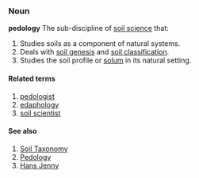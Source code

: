 ===Noun===
'''pedology'''
The sub-discipline of [[soil science]] that:
# Studies soils as a component of natural systems.
# Deals with [[soil genesis]] and [[soil classification]].
# Studies the soil profile or [[solum]] in its natural setting.

====Related terms====
# [[pedologist]]
# [[edaphology]]
# [[soil scientist]]

====See also====
# [http://en.wikipedia.org/wiki/USA_soil_taxonomy Soil Taxonomy]
# [http://en.wikipedia.org/wiki/Pedology_%28soil_study%29 Pedology]
# [http://en.wikipedia.org/wiki/Hans_Jenny_%281899_-_1992%29 Hans Jenny]